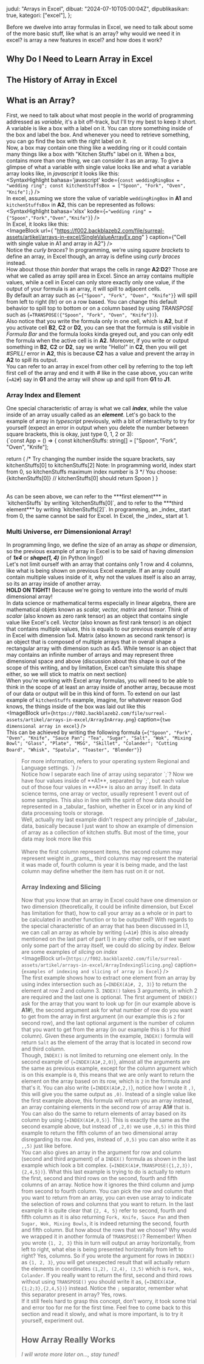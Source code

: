   judul: "Arrays in Excel",
  dibuat: "2024-07-10T05:00:04Z",
  dipublikasikan: true,
  kategori: ["excel"],
};

Before we dwelve into array formulas in Excel, we need to talk about some of the
more basic stuff, like what is an array? why would we need it in excel? is array a
new features in excel? and how does it work?

## Why Do I Need to Learn Array in Excel

## The History of Array in Excel

## What is an Array?

First, we need to talk about what most people in the world of programming addressed
as _variable_, it's a bit off-track, but I'll try my best to keep it short. A variable
is like a box with a label on it. You can store something inside of the box and label
the box. And whenever you need to retrieve something, you can go find the box with the
right label on it.<br/>
Now, a box may contain one thing like a wedding ring or it could contain many things
like a box with "Kitchen Stuffs" label on it. When a box, contains more than one thing,
we can consider it as an array. To give a glimpse of what a variable with single value
looks like and what a variable array looks like, in _javascript_ it looks like this:
<br />
<SyntaxHighlight
  bahasa='javascript'
  kode={`const weddingRingBox = "wedding ring";
const kitchenStuffsBox = ["Spoon", "Fork", "Oven", "Knife"];`}
/>
<br />
In excel, assuming we store the value of variable `weddingRingBox` in **A1** and
`kitchenStuffsBox` in **A2**, this can be represented as follows:
<br />
<SyntaxHighlight
  bahasa='xlsx'
  kode={`="wedding ring"
={"Spoon","Fork","Oven","Knife"}`}
/>
<br />
In Excel, it looks like this:
<br />
<ImageBlock
  url={
    "https://f002.backblazeb2.com/file/surreal-assets/artikel/arrays-in-excel/SingleValueArrayEx.png"
  }
  caption={"Cell with single value in A1 and array in A2"}
/>
<br />
Notice the _curly braces_? In programming, we're using _square brackets_ to define
an array, in Excel though, an array is define using _curly braces_ instead.
<br />
How about those _thin border_ that wraps the cells in range **A2:D2**? Those are
what we called as array spill area in Excel. Since an array contains multiple values,
while a cell in Excel can only store exactly only one value, if the output of your
formula is an array, it will spill to adjacent cells.
<br />
By default an array such as <ExcelLine>{`={"Spoon", "Fork", "Oven", "Knife"}`}</ExcelLine>
will spill from left to right (ltr) or on a row based. You can change this default
behavior to spill top to bottom or on a column based by using _TRANSPOSE_ such as
<ExcelLine>{`=TRANSPOSE({"Spoon", "Fork", "Oven", "Knife"})`}</ExcelLine>.
<br />
Also notice that you write the formula only in one cell, which is **A2**, but if
you activate cell **B2**, **C2** or **D2**, you can see that the formula is
still visible in _Formula Bar_ and the formula looks kinda greyed out, and you
can only edit the formula when the active cell is in **A2**. Moreover, if you
write or output something in **B2**, **C2** or **D2**, say we write "Hello!" in
**C2**, then you will get _#SPILL!_ error in **A2**, this is because **C2** has
a value and prevent the array in **A2** to spill its output.
<br />
You can refer to an array in excel from other cell by referring to the top left
first cell of the array and end it with _#_ like in the case above, you can
write <ExcelLine>{`=A2#`}</ExcelLine>
say in **G1** and the array will show up and spill from **G1** to **J1**.
<br />

### Array Index and Element

One special characteristic of array is what we call ***index***, while the value 
inside of an array usually called as an ***element***. Let's go back to the example 
of array in _typescript_ previously, with a bit of interactivity to try for 
yourself (expect an error in output when you delete the number between square brackets, 
this is okay, just type 0, 1, 2 or 3):
<br/>
<Spack namaFile='/App.tsx' template='react-ts' denganPreview>
  {`const App = () => {
  const kitchenStuffs: string[] = ["Spoon", "Fork", "Oven", "Knife"];

  return (
    /\*
      Try changing the number inside the square brackets,
      say kitchenStuffs[0] to kitchenStuffs[2]
      Note: In programming world, index start from 0, so
      kitchenStuffs maximum index number is 3
    \*/
    <span>You choose: {kitchenStuffs[0]}</span> // kitchenStuffs[0] should return Spoon
  )
}

</Spack>
<br/>
As can be seen above, we can refer to the ***first element*** in `kitchenStuffs` by 
writing `kitchenStuffs[0]`, and to refer to the ***third element*** by writing 
`kitchenStuffs[2]`. In programming, an _index_ start from 0, the same cannot be said 
for Excel. In Excel, the _index_ start at 1.
<br/>

### Multi Universe, err Dimensionional Array!

In programming lingo, we define the size of an array as _shape_ or _dimension_, so 
the previous example of array in Excel is to be said of having _dimension_ of ***1x4*** 
or ***shape(1, 4)*** (in Python lingo!)
<br/>
Let's not limit ourself with an array that contains only 1 row and 4 columns, like 
what is being shown on previous Excel example. If an array could contain multiple 
values inside of it, why not the values itself is also an array, so its an array 
inside of another array. 
<br/>
**HOLD ON TIGHT!** Because we're going to venture into the world of multi dimensional 
array!
<br/>
In data science or mathematical terms especially in linear algebra, there are mathematical
objets known as _scalar, vector, matrix_ and _tensor_. Think of _scalar_ (also known as 
zero rank tensor) as an object that contains single value like Excel's cell. _Vector_ (also 
known as first rank tensor) is an object that contains multiple values, this is equals to 
our previous example of array in Excel with dimension 1x4. Matrix (also known as second 
rank tensor) is an object that is composed of multiple arrays that in overall shape a 
rectangular array with dimension such as 4x5. While tensor is an object that may contains
an infinite number of arrays and may represent three dimensional space and above (discussion
about this shape is out of the scope of this writing, and by limitation, Excel can't simulate
this shape either, so we will stick to matrix on next section)
<br/>
When you're working with Excel array formulas, you will need to be able to think in the scope
of at least an array inside of another array, because most of our data or output will be in 
this kind of form. To extend on our last example of `kitchenStuffs` example, imagine, for
whatever reason God knows, the things inside of the box was laid out like this
<br/>
<ImageBlock 
  url={`https://f002.backblazeb2.com/file/surreal-assets/artikel/arrays-in-excel/ArrayInArray.png`}
  caption={`two dimensional array in excel`}
/>
<br/>
This can be achieved by writing the following formula <ExcelLine>{`={"Spoon", "Fork", "Oven", "Knife", "Sauce Pan"; "Tea", "Sugar", "Salt", "Wok", "Mixing Bowl"; "Glass", "Plate", "MSG", "Skillet", "Colander"; "Cutting Board", "Whisk", "Spatula", "Toaster", "Blender"}`}</ExcelLine>
<br />
<BlockQuote 
  tipe='info'
  judul='Excel Regional Format Setting' 
  konten={
`Note that your regional format setting maybe different than the regional format being used 
in this writing. You may need to switch \`,\` for \`;\` and vice versa on some regional 
format. 
<br />
For more information, refers to your operating system Regional and Language settings.
`}
/>
<br />
Notice how I separate each line of array using separator `;`? Now we have four values inside 
of **A1**, separated by `;`, but each value out of those four values in **A1** is also an 
array itself. In data science terms, one array or vector, usually represent 1 event out of 
some samples. This also in line with the spirit of how data should be represented in a 
_tabular_ fashion, whether in Excel or in any kind of data processing tools or storage.
<br /> 
Well, actually my last example didn't respect any principle of _tabular_ data, basically
because I just want to show an example of dimension of array as a collection of kitchen 
stuffs. But most of the time, your data may look more like this
<br />
<ImageBlock
  url={`https://f002.backblazeb2.com/file/surreal-assets/artikel/arrays-in-excel/TabularArray.png`}
  caption={`tabular data`}
/>
<br />
Where the first column represent items, the second column may represent weight in _grams_, 
third columns may represent the material it was made of, fourth column is year it is being
made, and the last column may define whether the item has rust on it or not.
<br />

### Array Indexing and Slicing

Now that you know that an array in Excel could have one dimension or two dimension 
(theoretically, it could be infinite dimension, but Excel has limitation for that), how to
call your array as a whole or in part to be calculated in another function or to be 
outputted? With regards to the special characteristic of an array that has been discussed 
in I.1, we can call an array as whole by writing <ExcelLine>{`=A1#`}</ExcelLine> (this is
also already mentioned on the last part of part I) in any other cells, or if we want only
some part of the array itself, we could do _slicing_ by _index_. Below are some examples
of _slicing_ on _index_
<br />
<ImageBlock
  url={`https://f002.backblazeb2.com/file/surreal-assets/artikel/arrays-in-excel/ArrayIndexingSlicing.png`}
  caption={`examples of indexing and slicing of array in Excel`}
/>
<br />
The first example shows how to extract one element from an array by using index intersection
such as <ExcelLine>{`=INDEX(A1#, 2, 3)`}</ExcelLine> to return the element at row 2 and 
column 3. `INDEX()` takes 3 arguments, in which 2 are required and the last one is optional.
The first argument of `INDEX()` ask for the array that you want to look up for (in our example
above is **A1#**), the second argument ask for what number of row do you want to get from the 
array in first argument (in our example this is `2` for second row), and the last optional 
argument is the number of column that you want to get from the array (in our example this is 
`3` for third column). Given these arguments in the example, `INDEX()` formula will return
`Salt` as the element of the array that is located in second row and third column.
<br />
Though, `INDEX()` is not limited to returning one element only. In the second example of 
<ExcelLine>{`=INDEX(A1#,2,0)`}</ExcelLine>, almost all the arguments are the same as previous
example, except for the column argument which is on this example is `0`, this means that we 
are only want to return the element on the array based on its row, which is `2` in the 
formula and that's it. You can also write <ExcelLine>{`=INDEX(A1#,2,)`}</ExcelLine>, notice
how I wrote it `,)`, this will give you the same output as `,0)`. Instead of a single value 
like the first example above, this formula will return you an array instead, an array containing 
elements in the second row of array **A1#** that is.
<br />
You can also do the same to return elements of array based on its column by using 
<ExcelLine>{`=INDEX(A1#,0,5)`}</ExcelLine>. This is exactly the same as the second example 
above, but instead of `,2,0)` we use `,0,5)` in this third example to return the fifth 
column of an two dimensional array disregarding its row. And yes, instead of `,0,5)` you 
can also write it as `,,5)` just like before.
<br />
You can also gives an array in the argument for row and column (second and third argument)
of a `INDEX()` formula as shown in the last example which look a bit complex. <ExcelLine>{`=INDEX(A1#,TRANSPOSE({1,2,3}), {2,4,5})`}</ExcelLine>.
What this last example is trying to do is actually to return the first, second and third rows
on the second, fourth and fifth columns of an array. Notice how it ignores the third column
and jump from second to fourth column. You can pick the row and column that you want to return
from an array, you can even use array to indicate the selection of rows and columns that 
you want to return. In the last example it is quite clear that `{2, 4, 5}` refer to second,
fourth and fifth column as it is also returning `Fork, Knife, Sauce Pan` and then 
`Sugar, Wok, Mixing Bowls`, it is indeed returning the second, fourth and fifth column. But 
how about the rows that we choose? Why would we wrapped it in another formula of `TRANSPOSE()`?
Remember! When you wrote `{1, 2, 3}` this in turn will output an array horizontally, from left 
to right, what else is being presented horizontally from left to right? Yes, columns. So if
you wrote the argument for rows in `INDEX()` as `{1, 2, 3}`, you will get unexpected result
that will actually return the elements in coordinates `(1,2), (2,4), (3,5)` which is `Fork,
Wok, Colander`. If you really want to return the first, second and third rows without using
`TRANSPOSE()` you should write it as, <ExcelLine>{`=INDEX(A1#,{1;2;3},{2,4,5})`}</ExcelLine>
instead. Notice the `;` separator, remember what this separator present in array? Yes, rows.
<br />
If it still feels hard to grasp this concept, don't worry, it took some trial and error too 
for me for the first time. Feel free to come back to this section and read it slowly, and 
what is more important, is to try it yourself, experiment out.
<br />

## How Array Really Works

_I will wrote more later on..., stay tuned!_
